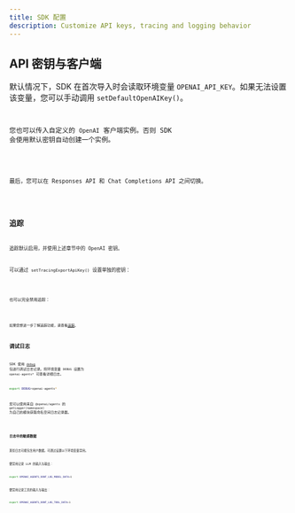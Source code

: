```yaml
---
title: SDK 配置
description: Customize API keys, tracing and logging behavior
---
```



## API 密钥与客户端

默认情况下，SDK 在首次导入时会读取环境变量 `OPENAI_API_KEY`。如果无法设置该变量，您可以手动调用 `setDefaultOpenAIKey()`。

<Code
  lang="typescript"
  code={setDefaultOpenAIKeyExample}
  title="设置默认 OpenAI 密钥"
/>

您也可以传入自定义的 `OpenAI` 客户端实例。否则 SDK 会使用默认密钥自动创建一个实例。

<Code
  lang="typescript"
  code={setDefaultOpenAIClientExample}
  title="设置默认 OpenAI 客户端"
/>

最后，您可以在 Responses API 和 Chat Completions API 之间切换。

<Code lang="typescript" code={setOpenAIAPIExample} title="设置 OpenAI API" />

## 追踪

追踪默认启用，并使用上述章节中的 OpenAI 密钥。

可以通过 `setTracingExportApiKey()` 设置单独的密钥：

<Code
  lang="typescript"
  code={setTracingExportApiKeyExample}
  title="设置追踪导出 API 密钥"
/>

也可以完全禁用追踪：

<Code lang="typescript" code={setTracingDisabledExample} title="禁用追踪" />

如果您想进一步了解追踪功能，请查看[追踪](/openai-agents-js/zh/guides/tracing)。

## 调试日志

SDK 使用 [`debug`](https://www.npmjs.com/package/debug) 包进行调试日志记录。将环境变量 `DEBUG` 设置为 `openai-agents*` 可查看详细日志。

```bash
export DEBUG=openai-agents*
```

您可以使用来自 `@openai/agents` 的 `getLogger(namespace)` 为自己的模块获取命名空间日志记录器。

<Code lang="typescript" code={getLoggerExample} title="获取日志记录器" />

### 日志中的敏感数据

某些日志可能包含用户数据。可通过设置以下环境变量禁用。

要禁用记录 LLM 的输入与输出：

```bash
export OPENAI_AGENTS_DONT_LOG_MODEL_DATA=1
```

要禁用记录工具的输入与输出：

```bash
export OPENAI_AGENTS_DONT_LOG_TOOL_DATA=1
```
